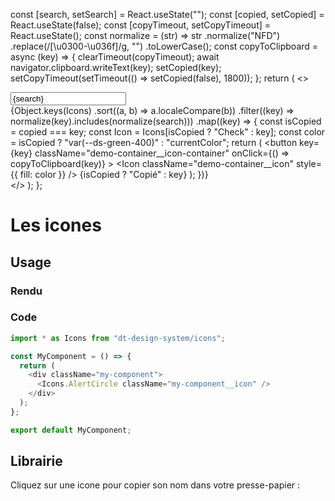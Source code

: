 
<Meta title="Icons" />

  const [search, setSearch] = React.useState("");
  const [copied, setCopied] = React.useState(false);
  const [copyTimeout, setCopyTimeout] = React.useState();
  const normalize = (str) =>
    str
      .normalize("NFD")
      .replace(/[\u0300-\u036f]/g, "")
      .toLowerCase();
  const copyToClipboard = async (key) => {
    clearTimeout(copyTimeout);
    await navigator.clipboard.writeText(key);
    setCopied(key);
    setCopyTimeout(setTimeout(() => setCopied(false), 1800));
  };
  return (
    <>
      <div className="demo-filters">
        <Input
          label="Rechercher"
          placeholder="Nom de l'icone"
          className="demo-filters__input"
          value={search}
          onChange={setSearch}
        />
      </div>
      <div className="demo-container demo-container--icons">
        {Object.keys(Icons)
          .sort((a, b) => a.localeCompare(b))
          .filter((key) => normalize(key).includes(normalize(search)))
          .map((key) => {
            const isCopied = copied === key;
            const Icon = Icons[isCopied ? "Check" : key];
            const color = isCopied ? "var(--ds-green-400)" : "currentColor";
            return (
              <button
                key={key}
                className="demo-container__icon-container"
                onClick={() => copyToClipboard(key)}
              >
                <Icon
                  className="demo-container__icon"
                  style={{ fill: color }}
                />
                <span className="demo-container__icon-name">
                  {isCopied ? "Copié" : key}
                </span>
              </button>
            );
          })}
      </div>
    </>
  );
};

# Les icones

## Usage

### Rendu

<div className="my-component">
  <Icons.AlertCircle className="my-component__icon" />
</div>

### Code

```javascript
import * as Icons from "dt-design-system/icons";

const MyComponent = () => {
  return (
    <div className="my-component">
      <Icons.AlertCircle className="my-component__icon" />
    </div>
  );
};

export default MyComponent;
```

## Librairie

Cliquez sur une icone pour copier son nom dans votre presse-papier :

<IconsDemo />
